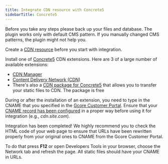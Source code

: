 ---
title: Integrate CDN resource with Concrete5
sidebarTitle: Concrete5
---

Before you take any steps please back up your files and database. The plugin works only with default CMS pattern. If you manually changed CMS patterns, the plugin might not help you.

Create a [CDN resource](/cdn/getting-started/create-a-cdn-resource/create-a-cdn-resource-for-only-static-files) before you start with integration.

Install one of [Concrete5](https://concrete5.org) CDN extensions. Here are 3 of a large number of available extensions: 

  * [CDN Manager](https://concrete5.org/marketplace/addons/cdn-manager)
  * [Content Delivery Network (CDN)](https://marketplace.concretecms.com/marketplace/addons/content-delivery-network-cdn/)
  * There's also a [CDN package for Сoncrete5](https://github.com/concrete5/concrete5/pull/771) that allows you to transfer your static files to CDN. The package is free



During or after the installation of an extension, you need to type in the CNAME that you specified in the [Gcore Customer Portal](https://accounts.gcore.com/reports/dashboard). Ensure that your [CNAME record has been configured](/cdn/cdn-resource-options/general/create-and-set-a-custom-domain-for-the-content-delivery-via-cdn) in a proper way before using it for integration (e.g., _cdn.site.com_).

Integration has been completed! We highly recommend you to check the HTML code of your web page to ensure that URLs have been rewritten properly from your original ones to CNAME from the Gcore Customer Portal.

To do that press **F12** or open Developers Tools in your browser, choose the Network tab and refresh the page. All static files should have your CNAME in URLs.